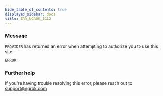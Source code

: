 ```yaml
---
hide_table_of_contents: true
displayed_sidebar: docs
title: ERR_NGROK_3112
---
```




### Message

`PROVIDER` has returned an error when attempting to authorize you to use this site:

`ERROR`

<ErrorDetails error="err_ngrok_3112" />

### Further help

If you're having trouble resolving this error, please reach out to [support@ngrok.com](mailto:support@ngrok.com?subject=Help%20with%20ERR_NGROK_3112)
